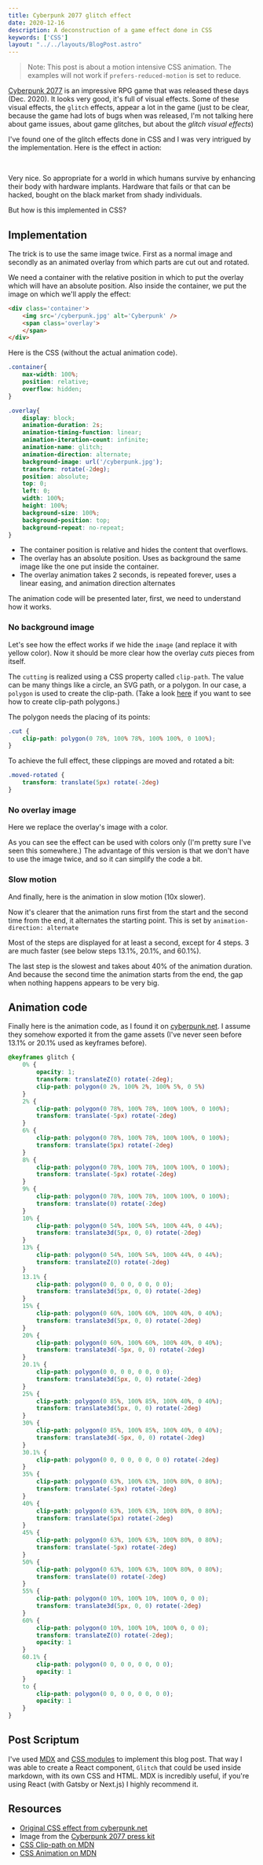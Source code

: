 ```yaml
---
title: Cyberpunk 2077 glitch effect
date: 2020-12-16
description: A deconstruction of a game effect done in CSS
keywords: ['CSS']
layout: "../../layouts/BlogPost.astro"
---
```


> Note: This post is about a motion intensive CSS animation. The examples will not work if `prefers-reduced-motion` is set to reduce.

[Cyberpunk 2077](https://www.cyberpunk.net/fi/en/) is an impressive RPG game that was released these days (Dec. 2020).
It looks very good, it's full of visual effects. Some of these visual effects, the `glitch` effects, appear a lot in the game (just to be clear, 
because the game had lots of bugs when was released, I'm not talking here about game issues, about game glitches, but about the *glitch visual effects*)

I've found one of the glitch effects done in CSS and I was very intrigued by the implementation. Here is the effect in action: 

<br/>


<Glitch/>

Very nice. So appropriate for a world in which humans survive by enhancing their body with hardware implants. Hardware that 
fails or that can be hacked, bought on the black market from shady individuals.

But how is this implemented in CSS?

## Implementation

The trick is to use the same image twice. First as a normal image and secondly as an animated overlay from which parts are cut out
and rotated.

We need a container with the relative position in which to put the overlay which will have an absolute position.
Also inside the container, we put the image on which we'll apply the effect:
```html
<div class='container'>
    <img src='/cyberpunk.jpg' alt='Cyberpunk' />
    <span class='overlay'>
    </span>
</div>
```

Here is the CSS (without the actual animation code). 
```css
.container{
    max-width: 100%;
    position: relative;    
    overflow: hidden;
}

.overlay{
    display: block;
    animation-duration: 2s;
    animation-timing-function: linear;
    animation-iteration-count: infinite;
    animation-name: glitch;
    animation-direction: alternate;
    background-image: url('/cyberpunk.jpg');
    transform: rotate(-2deg);
    position: absolute;
    top: 0;
    left: 0;
    width: 100%;
    height: 100%;
    background-size: 100%;
    background-position: top;
    background-repeat: no-repeat;
}
```
* The container position is relative and hides the content that overflows.
* The overlay has an absolute position. Uses as background the same image like the one put inside the container.
* The overlay animation takes 2 seconds, is repeated forever, uses a linear easing, and animation direction alternates

The animation code will be presented later, first, we need to understand how it works.


### No background image
Let's see how the effect works if we hide the `image` (and replace it with yellow color).
Now it should be more clear how the overlay *cuts* pieces from itself.

<Glitch version={1}/>

The `cutting` is realized using a CSS property called `clip-path`. The value can be many things like a circle, an SVG path, or a polygon.
In our case, a `polygon` is used to create the clip-path. (Take a look [here](https://bennettfeely.com/clippy/) if you want to see how to create clip-path polygons.)

The polygon needs the placing of its points:
```css
.cut {
    clip-path: polygon(0 78%, 100% 78%, 100% 100%, 0 100%);
}
```
To achieve the full effect, these clippings are moved and rotated a bit:
```css
.moved-rotated {
    transform: translate(5px) rotate(-2deg)
}
```


### No overlay image
Here we replace the overlay's image with a color. 
<Glitch version={2}/>

As you can see the effect can be used with colors only (I'm pretty sure  I've seen this somewhere.)
The advantage of this version is that we don't have to use the image twice, and so it can simplify the code a bit.


### Slow motion
And finally, here is the animation in slow motion (10x slower).

Now it's clearer that the animation runs first from the start and the second time from the end, it alternates the starting point. This is set by `animation-direction: alternate`

<Glitch version={3}/>

Most of the steps are displayed for at least a second, except for 4 steps. 3 are much faster (see below steps 13.1%, 20.1%, and 60.1%).

The last step is the slowest and takes about 40% of the animation duration. And because the second time the animation starts from the end, 
the gap when nothing happens appears to be very big.


## Animation code

Finally here is the animation code, as I found it on [cyberpunk.net](https://www.cyberpunk.net/en/news/37076/important-update).
I assume they somehow exported it from the game assets (I've never seen before 13.1% or 20.1% used as keyframes before).

```css
@keyframes glitch {
    0% {
        opacity: 1;
        transform: translateZ(0) rotate(-2deg);
        clip-path: polygon(0 2%, 100% 2%, 100% 5%, 0 5%)
    }
    2% {
        clip-path: polygon(0 78%, 100% 78%, 100% 100%, 0 100%);
        transform: translate(-5px) rotate(-2deg)
    }
    6% {
        clip-path: polygon(0 78%, 100% 78%, 100% 100%, 0 100%);
        transform: translate(5px) rotate(-2deg)
    }
    8% {
        clip-path: polygon(0 78%, 100% 78%, 100% 100%, 0 100%);
        transform: translate(-5px) rotate(-2deg)
    }
    9% {
        clip-path: polygon(0 78%, 100% 78%, 100% 100%, 0 100%);
        transform: translate(0) rotate(-2deg)
    }
    10% {
        clip-path: polygon(0 54%, 100% 54%, 100% 44%, 0 44%);
        transform: translate3d(5px, 0, 0) rotate(-2deg)
    }
    13% {
        clip-path: polygon(0 54%, 100% 54%, 100% 44%, 0 44%);
        transform: translateZ(0) rotate(-2deg)
    }
    13.1% {
        clip-path: polygon(0 0, 0 0, 0 0, 0 0);
        transform: translate3d(5px, 0, 0) rotate(-2deg)
    }
    15% {
        clip-path: polygon(0 60%, 100% 60%, 100% 40%, 0 40%);
        transform: translate3d(5px, 0, 0) rotate(-2deg)
    }
    20% {
        clip-path: polygon(0 60%, 100% 60%, 100% 40%, 0 40%);
        transform: translate3d(-5px, 0, 0) rotate(-2deg)
    }
    20.1% {
        clip-path: polygon(0 0, 0 0, 0 0, 0 0);
        transform: translate3d(5px, 0, 0) rotate(-2deg)
    }
    25% {
        clip-path: polygon(0 85%, 100% 85%, 100% 40%, 0 40%);
        transform: translate3d(5px, 0, 0) rotate(-2deg)
    }
    30% {
        clip-path: polygon(0 85%, 100% 85%, 100% 40%, 0 40%);
        transform: translate3d(-5px, 0, 0) rotate(-2deg)
    }
    30.1% {
        clip-path: polygon(0 0, 0 0, 0 0, 0 0) rotate(-2deg)
    }
    35% {
        clip-path: polygon(0 63%, 100% 63%, 100% 80%, 0 80%);
        transform: translate(-5px) rotate(-2deg)
    }
    40% {
        clip-path: polygon(0 63%, 100% 63%, 100% 80%, 0 80%);
        transform: translate(5px) rotate(-2deg)
    }
    45% {
        clip-path: polygon(0 63%, 100% 63%, 100% 80%, 0 80%);
        transform: translate(-5px) rotate(-2deg)
    }
    50% {
        clip-path: polygon(0 63%, 100% 63%, 100% 80%, 0 80%);
        transform: translate(0) rotate(-2deg)
    }
    55% {
        clip-path: polygon(0 10%, 100% 10%, 100% 0, 0 0);
        transform: translate3d(5px, 0, 0) rotate(-2deg)
    }
    60% {
        clip-path: polygon(0 10%, 100% 10%, 100% 0, 0 0);
        transform: translateZ(0) rotate(-2deg);
        opacity: 1
    }
    60.1% {
        clip-path: polygon(0 0, 0 0, 0 0, 0 0);
        opacity: 1
    }
    to {
        clip-path: polygon(0 0, 0 0, 0 0, 0 0);
        opacity: 1
    }
}

```





## Post Scriptum

I've used [MDX](https://www.gatsbyjs.com/docs/how-to/routing/mdx/) and [CSS modules](https://www.gatsbyjs.com/docs/how-to/styling/css-modules/) to implement this blog post.
That way I was able to create a React component, `Glitch` that could be used inside markdown, with its own
CSS and HTML. MDX is incredibly useful, if you're using React (with Gatsby or Next.js) I highly recommend it.



## Resources

* [Original CSS effect from cyberpunk.net](https://www.cyberpunk.net/en/news/37076/important-update)
* Image from the [Cyberpunk 2077 press kit](https://www.igdb.com/games/cyberpunk-2077/presskit)
* [CSS Clip-path on MDN](https://developer.mozilla.org/en-US/docs/Web/CSS/clip-path)
* [CSS Animation on MDN](https://developer.mozilla.org/en-US/docs/Web/CSS/animation)
